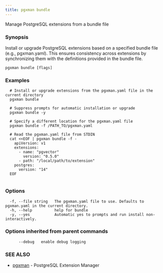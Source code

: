 ```yaml
---
title: pgxman bundle
---
```


Manage PostgreSQL extensions from a bundle file

### Synopsis

Install or upgrade PostgreSQL extensions based on a specified bundle file (e.g., pgxman.yaml).
This ensures consistency across extensions by synchronizing them with the definitions provided in the bundle file.

```
pgxman bundle [flags]
```

### Examples

```
  # Install or upgrade extensions from the pgxman.yaml file in the current directory
  pgxman bundle

  # Suppress prompts for automatic installation or upgrade
  pgxman bundle -y

  # Specify a different location for the pgxman.yaml file
  pgxman bundle -f /PATH_TO/pgxman.yaml

  # Read the pgxman.yaml file from STDIN
  cat <<EOF | pgxman bundle -f -
    apiVersion: v1
    extensions:
      - name: "pgvector"
        version: "0.5.0"
      - path: "/local/path/to/extension"
    postgres:
      version: "14"
  EOF
  
```

### Options

```
  -f, --file string   The pgxman.yaml file to use. Defaults to pgxman.yaml in the current directory.
  -h, --help          help for bundle
  -y, --yes           Automatic yes to prompts and run install non-interactively.
```

### Options inherited from parent commands

```
      --debug   enable debug logging
```

### SEE ALSO

* [pgxman](/cli/pgxman)	 - PostgreSQL Extension Manager


